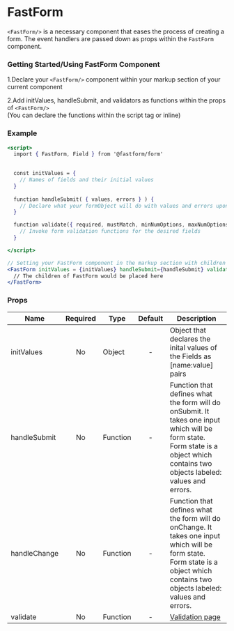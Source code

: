 

<Meta title='FastForm/FastForm' component={FastForm} />

# FastForm

`<FastForm/>` is a necessary component that eases the process of creating a form. The event handlers are passed down as props within the `FastForm` component.

### Getting Started/Using FastForm Component

1.Declare your `<FastForm/>` component within your markup section of your current component <br />

2.Add initValues, handleSubmit, and validators as functions within the props of `<FastForm/>` <br />
(You can declare the functions within the script tag or inline)

### Example
```jsx
<script>
  import { FastForm, Field } from '@fastform/form'
  

  const initValues = {
    // Names of fields and their initial values
  }
  
  function handleSubmit( { values, errors } ) {
    // Declare what your formObject will do with values and errors upon submitting
  }

  function validate({ required, mustMatch, minNumOptions, maxNumOptions, customValidators }) {
    // Invoke form validation functions for the desired fields  
  }

</script>

// Setting your FastForm component in the markup section with children
<FastForm initValues = {initValues} handleSubmit={handleSubmit} validate={validate}>
  // The children of FastForm would be placed here
</FastForm>
```


### Props

| Name | Required| Type | Default | Description |
|------|:-------:|------| :-----: |-------------|
|initValues| No |Object | - | Object that declares the inital values of the Fields as [name:value] pairs 
|handleSubmit| No | Function| - | Function that defines what the form will do onSubmit. It takes one input which will be form state. Form state is a object which contains two objects labeled: values and errors.
|handleChange| No | Function| - | Function that defines what the form will do onChange. It takes one input which will be form state. Form state is a object which contains two objects labeled: values and errors.
|validate| No | Function | - | [Validation page](?path=/docs/validators-validators--page)
